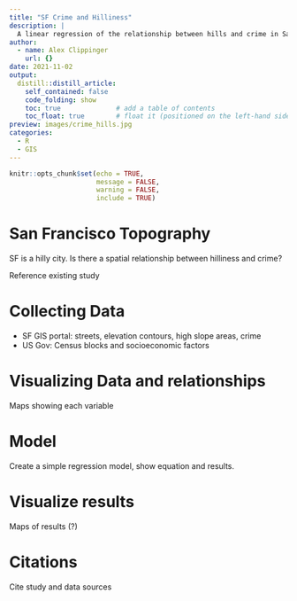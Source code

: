 ```yaml
---
title: "SF Crime and Hilliness"
description: |
  A linear regression of the relationship between hills and crime in San Francisco.
author:
  - name: Alex Clippinger
    url: {}
date: 2021-11-02
output:
  distill::distill_article:
    self_contained: false
    code_folding: show
    toc: true              # add a table of contents
    toc_float: true        # float it (positioned on the left-hand side, rather at the top)
preview: images/crime_hills.jpg
categories: 
  - R
  - GIS
---
```


```r
knitr::opts_chunk$set(echo = TRUE,
                      message = FALSE, 
                      warning = FALSE, 
                      include = TRUE)
```

# San Francisco Topography

SF is a hilly city. Is there a spatial relationship between hilliness and crime?

Reference existing study

# Collecting Data

- SF GIS portal: streets, elevation contours, high slope areas, crime
- US Gov: Census blocks and socioeconomic factors

# Visualizing Data and relationships

Maps showing each variable

# Model

Create a simple regression model, show equation and results.

# Visualize results

Maps of results (?)

# Citations

Cite study and data sources